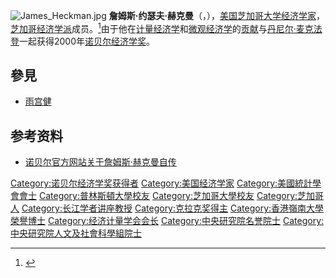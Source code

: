 {{noteTA
|G1=PP
|1=zh-cn:赫克曼; zh-tw:赫克曼; zh-hk:赫曼
}}
[[File:James_Heckman.jpg|thumb]]
'''詹姆斯·约瑟夫·赫克曼'''（{{lang-en|James Joseph Heckman}}，{{bd|1944年|4月19日|catIdx=}}），[[美国|美国]][[芝加哥大学|芝加哥大学]][[经济学|经济学家]]，[[芝加哥经济学派|芝加哥经济学派]]成员。<ref>{{Cite web|title=Home Page|url=https://heckmanequation.org/|accessdate=2019-09-02|work=The Heckman Equation|language=en-US|archive-date=2021-05-06|archive-url=https://web.archive.org/web/20210506235718/https://heckmanequation.org/|dead-url=no}}</ref>由于他在[[计量经济学|计量经济学]]和[[微观经济学|微观经济学]]的[[贡献|贡献]]与[[丹尼尔·麦克法登|丹尼尔·麦克法登]]一起获得2000年[[诺贝尔经济学奖|诺贝尔经济学奖]]。

==參見==
*[[雨宫健|雨宫健]]

==参考资料==
*[http://nobelprize.org/nobel_prizes/economics/laureates/2000/heckman-autobio.html 诺贝尔官方网站关于詹姆斯·赫克曼自传] {{Wayback|url=http://nobelprize.org/nobel_prizes/economics/laureates/2000/heckman-autobio.html |date=20130531001818 }}

{{诺贝尔经济学奖获得者}}
{{John Bates Clark Medal recipients}}
{{经济计量学会会长}}
{{中央研究院第二十八届院士}}

{{Authority control}}
{{DEFAULTSORT:Heckman, James}}
[[Category:诺贝尔经济学奖获得者|Category:诺贝尔经济学奖获得者]]
[[Category:美国经济学家|Category:美国经济学家]]
[[Category:美國統計學會會士|Category:美國統計學會會士]]
[[Category:普林斯頓大學校友|Category:普林斯頓大學校友]]
[[Category:芝加哥大學校友|Category:芝加哥大學校友]]
[[Category:芝加哥人|Category:芝加哥人]]
[[Category:长江学者讲座教授|Category:长江学者讲座教授]]
[[Category:克拉克奖得主|Category:克拉克奖得主]]
[[Category:香港嶺南大學榮譽博士|Category:香港嶺南大學榮譽博士]]
[[Category:经济计量学会会长|Category:经济计量学会会长]]
[[Category:中央研究院名誉院士|Category:中央研究院名誉院士]]
[[Category:中央研究院人文及社會科學組院士|Category:中央研究院人文及社會科學組院士]]